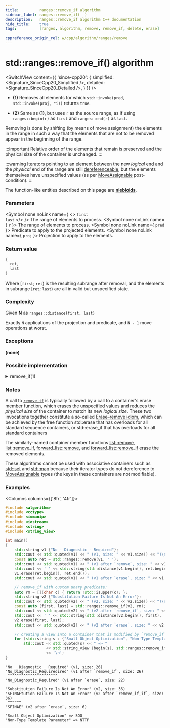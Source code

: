 ```yaml
---
title:         ranges::remove_if algorithm
sidebar_label: ranges::remove_if(  )
description:   ranges::remove_if algorithm C++ documentation
hide_title:    true
tags:          [ranges, algorithm, remove, remove_if, delete, erase]

cppreference_origin_rel: w/cpp/algorithm/ranges/remove
---
```



<!----------------- Codes ---------------------->


# std::ranges::remove_if() algorithm

<SwitchView content={{
	'since-cpp20': {
		simplified:	<Signature_SinceCpp20_Simplified />,
		detailed:	<Signature_SinceCpp20_Detailed />,
	}
}} />

- **(1)** Removes all elements for which `std::invoke(pred, std::invoke(proj, *i))` returns `true`.

- **(2)** Same as **(1)**, but uses `r` as the source range, as if using `ranges::begin(r)` as `first` and `ranges::end(r)` as `last`.

Removing is done by shifting (by means of move assignment) the elements in the range in such a way that the elements that are not to be removed appear in the beginning of the range.

:::important
Relative order of the elements that remain is preserved and the physical size of the container is unchanged.
:::

:::warning
Iterators pointing to an element between the new *logical* end and the *physical* end of the range are still <a href="#">dereferenceable</a>, <Since v='cpp11'>but the elements themselves have unspecified values (as per <a href="/docs/named_req/MoveAssignable">MoveAssignable</a> post-condition).</Since>
:::

The function-like entities described on this page are [**niebloids**](#).

### Parameters

<SymbolTable>

  <Symbol none noLink name={ <> <code>first</code> <br/> <code>last</code> </> }>
    The range of elements to process.
  </Symbol>
  <Symbol none noLink name={ <code>r</code> }>
    The range of elements to process.
  </Symbol>
  <Symbol none noLink name={ <code>pred</code> }>
    Predicate to apply to the projected elements.
  </Symbol>
  <Symbol none noLink name={ <code>proj</code> }>
    Projection to apply to the elements.
  </Symbol>

</SymbolTable>

### Return value

```cpp
{
  ret,
  last
}
```
Where [`first`; `ret`) is the resulting subrange after removal, and the elements in subrange [`ret`; `last`) are all in valid but unspecified state.

### Complexity

Given **N** as `ranges::distance(first, last)`

Exactly `N` applications of the projection and predicate, and `N - 1` move operations at worst.

### Exceptions

**(none)**

### Possible implementation

<details>
<summary>remove_if(1)</summary>

```cpp
struct remove_if_fn
{
    template<std::permutable I, std::sentinel_for<I> S, class Proj = std::identity,
             std::indirect_unary_predicate<std::projected<I, Proj>> Pred>
    constexpr ranges::subrange<I>
        operator()(I first, S last, Pred pred, Proj proj = {}) const
    {
        first = ranges::find_if(std::move(first), last, pred, proj);
        if (first != last)
        {
            for (I i {std::next(first)}; i != last; ++i)
            {
                if (!std::invoke(pred, std::invoke(proj, *i)))
                {
                    *first = ranges::iter_move(i);
                    ++first;
                }
            }
        }
        return {first, last};
    }

    template<ranges::forward_range R, class Proj = std::identity,
             std::indirect_unary_predicate<
                 std::projected<ranges::iterator_t<R>, Proj>> Pred>
    requires std::permutable<ranges::iterator_t<R>>
    constexpr ranges::borrowed_subrange_t<R>
        operator()(R&& r, Pred pred, Proj proj = {}) const
    {
        return (*this)(ranges::begin(r), ranges::end(r), pred, std::move(proj));
    }
};

inline constexpr remove_if_fn remove_if {};
```

</details>


### Notes

A call to [`remove_if`](#) is typically followed by a call to a container's erase member function, which erases the unspecified values and reduces the *physical size* of the container to match its new *logical size*.
These two invocations together constitute a so-called [Erase–remove idiom](#)<Since v='cpp20'>, which can be achieved by the free function std::erase that has overloads for all standard sequence containers, or std::erase_if that has overloads for all standard containers</Since>

The similarly-named container member functions [list::remove](#), [list::remove_if](#), [forward_list::remove](/docs/std/containers/lists/forward-list/remove), and [forward_list::remove_if](/docs/std/containers/lists/forward-list/remove) erase the removed elements.

These algorithms cannot be used with associative containers such as [std::set](/docs/std/containers/sets/set) and [std::map](/docs/std/containers/maps/map) because their iterator types do not dereference to [MoveAssignable](/docs/named_req/MoveAssignable) types (the keys in these containers are not modifiable).

### Examples

<Columns columns={['8fr', '4fr']}>
<div>

```cpp title='Main.cpp' showLineNumbers
#include <algorithm>
#include <cctype>
#include <iomanip>
#include <iostream>
#include <string>
#include <string_view>

int main()
{
    std::string v1 {"No - Diagnostic - Required"};
    std::cout << std::quoted(v1) << " (v1, size: " << v1.size() << ")\n";
    const auto ret = std::ranges::remove(v1, ' ');
    std::cout << std::quoted(v1) << " (v1 after `remove`, size: " << v1.size() << ")\n";
    std::cout << ' ' << std::string(std::distance(v1.begin(), ret.begin()), '^') << '\n';
    v1.erase(ret.begin(), ret.end());
    std::cout << std::quoted(v1) << " (v1 after `erase`, size: " << v1.size() << ")\n\n";

    // remove_if with custom unary predicate:
    auto rm = [](char c) { return !std::isupper(c); };
    std::string v2 {"Substitution Failure Is Not An Error"};
    std::cout << std::quoted(v2) << " (v2, size: " << v2.size() << ")\n";
    const auto [first, last] = std::ranges::remove_if(v2, rm);
    std::cout << std::quoted(v2) << " (v2 after `remove_if`, size: " << v2.size() << ")\n";
    std::cout << ' ' << std::string(std::distance(v2.begin(), first), '^') << '\n';
    v2.erase(first, last);
    std::cout << std::quoted(v2) << " (v2 after `erase`, size: " << v2.size() << ")\n\n";

    // creating a view into a container that is modified by `remove_if`:
    for (std::string s : {"Small Object Optimization", "Non-Type Template Parameter"})
        std::cout << std::quoted(s) << " => "
                  << std::string_view {begin(s), std::ranges::remove_if(s, rm).begin()}
                  << '\n';
}
```

</div>
<div>

```plaintext title="Output"
"No _ Diagnostic _ Required" (v1, size: 26)
"No_Diagnostic_Requiredired" (v1 after `remove_if`, size: 26)
 ^^^^^^^^^^^^^^^^^^^^^^
"No_Diagnostic_Required" (v1 after `erase`, size: 22)

"Substitution Failure Is Not An Error" (v2, size: 36)
"SFINAEtution Failure Is Not An Error" (v2 after `remove_if_if`, size: 36)
 ^^^^^^
"SFINAE" (v2 after `erase`, size: 6)

"Small Object Optimization" => SOO
"Non-Type Template Parameter" => NTTP
```

</div>
</Columns>
